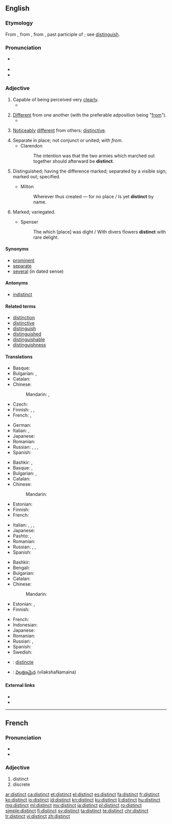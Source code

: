 ==English==

===Etymology===
From {{etyl|enm|en}}, from {{etyl|fro|en}}, from {{etyl|la|en}} {{term|distinctus|lang=la}}, past participle of {{term|distinguere||to distinguish}}; see [[distinguish]].

===Pronunciation===
* {{a|RP|US}} {{IPA|/dɪˈstɪŋkt/}}
* {{audio|en-us-distinct.ogg|Audio (US)}}
* {{rhymes|ɪŋkt}}

===Adjective===
{{en-adj}}

# Capable of being perceived very [[clear]]ly.
#* {{quote-magazine|year=2013|month=July-August|author=[http://www.americanscientist.org/authors/detail/fenella-saunders Fenella Saunders]
|title=[http://www.americanscientist.org/issues/pub/2013/4/tiny-lenses-see-the-big-picture Tiny Lenses See the Big Picture]|magazine={{w|American Scientist}}
|passage=The single-imaging optic of the mammalian eye offers some '''distinct''' visual advantages. Such lenses can take in photons from a wide range of angles, increasing light sensitivity. They also have high spatial resolution, resolving incoming images in minute detail.}}
#: {{usex|lang=en|Her voice was '''distinct''' despite the heavy traffic.}}
# [[different|Different]] from one another (with the preferable adposition being "[[from]]").
#* {{quote-book|year=1928|author=Lawrence R. Bourne|title=Well Tackled!
|chapter=13|url=http://openlibrary.org/works/OL5387037W
|passage=“Yes, there are two '''distinct''' sets of footprints, both wearing rubber shoes—one I think ordinary plimsolls, the other goloshes,” replied the sergeant.}}
#: {{usex|lang=en|Horses are distinct from zebras.}}
# [[noticeably|Noticeably]] [[different]] from others; [[distinctive]].
#: {{usex|lang=en|Olga's voice is quite '''distinct''' because of her accent.}}
# Separate in place; not conjunct or united; with ''from''.
#* Clarendon
#*: The intention was that the two armies which marched out together should afterward be '''distinct'''.
# {{context|obsolete|lang=en}} Distinguished; having the difference marked; separated by a visible sign; marked out; specified.
#* Milton
#*: Wherever thus created &mdash; for no place / Is yet '''distinct''' by name.
# {{context|obsolete|lang=en}} Marked; variegated.
#* Spenser
#*: The which [place] was dight / With divers flowers '''distinct''' with rare delight.

====Synonyms====
* [[prominent]]
* [[separate]]
* [[several]] (in dated sense)

====Antonyms====
* [[indistinct]]

====Related terms====
* [[distinction]]
* [[distinctive]]
* [[distinguish]]
* [[distinguished]]
* [[distinguishable]]
* [[distinguishness]]

====Translations====
{{trans-top|very clear}}
* Basque: {{t|eu|garbi}}
* Bulgarian: {{t+|bg|ясен}},  {{t+|bg|отчетлив}}
* Catalan: {{t|ca|distint}}
* Chinese:
*: Mandarin: {{t+|cmn|明顯|sc=Hani}}, {{t|cmn|明显|tr=míngxiǎn|sc=Hani}}
* Czech: {{t|cs|zřetelný|m}}
* Finnish: {{t+|fi|selkeä}}, {{t|fi|erottuva}}, {{t|fi|kuuluva}}
* French: {{t+|fr|distinct}}, {{t+|fr|intelligible}}
{{trans-mid}}
* German: {{t+|de|deutlich}}
* Italian: {{t+|it|chiaro|m}}, {{t+|it|chiara|f}}
* Japanese: {{t+|ja|明白|tr=めいはくな, meihaku na|alt=明白な|sc=Jpan}}
* Romanian: {{t+|ro|distinct}}
* Russian: {{t+|ru|разборчивый|tr=razbórčivyj|sc=Cyrl}}, {{t+|ru|отчётливый|tr=otčótlivyj|sc=Cyrl}}, {{t+|ru|ясный|tr=jásnyj|sc=Cyrl}}, {{t+|ru|чёткий|tr=čótkij|sc=Cyrl}}
* Spanish: {{t+|es|distinto}}
{{trans-bottom}}

{{trans-top|different from one another}}
* Bashkir: {{t|ba|башҡа|sc=Cyrl}}, {{t|ba|төрлө|sc=Cyrl}}
* Basque: {{t|eu|desberdin}},  {{t|eu|bestelako}}
* Bulgarian: {{t+|bg|отделен}},  {{t+|bg|различен}}
* Catalan: {{t|ca|distint}}
* Chinese:
*: Mandarin: {{t+|cmn|不同|tr=bùtóng de|alt=不同的|sc=Hani}}
* Estonian: {{t|et|erinev}}
* Finnish: {{t+|fi|erilainen}}
* French: {{t+|fr|distinct}}
{{trans-mid}}
* Italian: {{t+|it|distinto|m}}, {{t+|it|distinta|f}}, {{t+|it|diverso|m}}, {{t+|it|diversa|f}}
* Japanese: {{t|ja|異なる|tr=ことなる, kotonaru|sc=Jpan}}
* Pashto: {{t+|ps|بېل|tr=bel}}, {{t+|ps|جلا|tr=jëlâ}}
* Romanian: {{t+|ro|distinct}}
* Russian: {{t+|ru|отдельный|tr=otdélʹnyj|sc=Cyrl}}, {{t+|ru|различный|tr=razlíčnyj|sc=Cyrl}}, {{t+|ru|отличный|tr=otlíčnyj|sc=Cyrl}} {{qualifier|[[от]] (ot) - from}}
* Spanish: {{t+|es|distinto}}
{{trans-bottom}}

{{trans-top|noticeably different}}
* Bashkir: {{t|ba|башҡа|sc=Cyrl}}
* Bengali: {{t|bn|বিশেষ|tr=bishesh|sc=Beng}}
* Bulgarian: {{t+|bg|особен}}
* Catalan: {{t|ca|distint}}
* Chinese:
*: Mandarin: {{t|cmn|截然不同的|tr=jiérán bùtóng de|sc=Hani}}
* Estonian: {{t|et|erisugune}},  {{t|et|eristatav}}
* Finnish: {{t|fi|erottuva}}
{{trans-mid}}
* French: {{t+|fr|reconnaissable}}
* Indonesian: {{t+|id|khas}}
* Japanese: {{t|ja|無二|tr=むにの, muni no|alt=無二の|sc=Jpan}}
* Romanian: {{t+|ro|distinct}}
* Russian: {{t+|ru|особый|tr=osóbyj|sc=Cyrl}}, {{t+|ru|особенный|tr=osóbennyj|sc=Cyrl}}
* Spanish: {{t+|es|distinto}}
* Swedish: {{t+|sv|distinkt}}
{{trans-bottom}}

<!--Remove this section once all of the translations below have been moved into the tables above.-->
{{checktrans-top}}
* {{ttbc|ia}}: [[distincte]]
{{trans-mid}}
* {{ttbc|te}}: [[విలక్షణమైన]] (vilakshaNamaina)
{{trans-bottom}}

====External links====
* {{R:Webster 1913}}
* {{R:Century 1911}}

----

==French==

===Pronunciation===
* {{IPA|/dis.tɛ̃/|lang=fr}}
* {{homophones|distincts|lang=fr}}

===Adjective===
{{fr-adj}}

# distinct
# discrete

[[ar:distinct]]
[[ca:distinct]]
[[et:distinct]]
[[el:distinct]]
[[es:distinct]]
[[fa:distinct]]
[[fr:distinct]]
[[ko:distinct]]
[[io:distinct]]
[[id:distinct]]
[[kn:distinct]]
[[ku:distinct]]
[[li:distinct]]
[[hu:distinct]]
[[mg:distinct]]
[[ml:distinct]]
[[my:distinct]]
[[ja:distinct]]
[[pl:distinct]]
[[ro:distinct]]
[[simple:distinct]]
[[fi:distinct]]
[[sv:distinct]]
[[ta:distinct]]
[[te:distinct]]
[[chr:distinct]]
[[tr:distinct]]
[[vi:distinct]]
[[zh:distinct]]